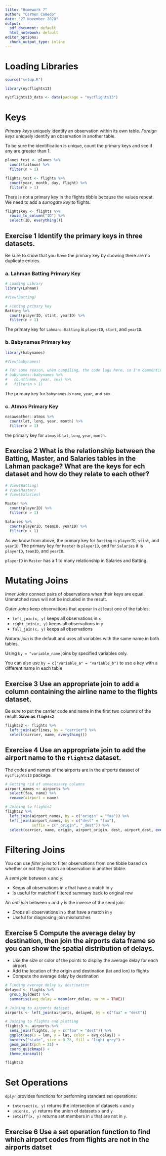 ```yaml
---
title: "Homework 7"
author: "Carmen Canedo"
date: "27 November 2020"
output:
  pdf_document: default
  html_notebook: default
editor_options:
  chunk_output_type: inline
---
```


# Loading Libraries
```r
source("setup.R")

library(nycflights13)

nycflights13_data <- data(package = "nycflights13")
```

# Keys
*Primary keys* uniquely identify an observation within its own table. *Foreign keys* uniquely identify an observation in another table.

To be sure the identification is unique, count the primary keys and see if any are greater than 1.

```r
planes_test <- planes %>% 
  count(tailnum) %>% 
  filter(n > 1)
```

```r
flights_test <- flights %>% 
  count(year, month, day, flight) %>% 
  filter(n > 1)
```
There is not a primary key in the flights tibble because the values repeat. We need to add a *surrogate key* to flights.

```r
flightskey <- flights %>% 
  rowid_to_column("ID") %>% 
  select(ID, everything())
```

## Exercise 1 Identify the primary keys in three datasets. 
Be sure to show that you have the primary key by showing there are no duplicate entries.

### a. Lahman Batting Primary Key
```r
# Loading Library
library(Lahman)

#View(Batting)

# Finding primary key
Batting %>% 
  count(playerID, stint, yearID) %>% 
  filter(n > 1)
```
The primary key for `Lahman::Batting` is `playerID`, `stint`, and `yearID`.

### b. Babynames Primary key
```r
library(babynames)

#View(babynames)

# For some reason, when compiling, the code lags here, so I'm commenting it out. This is how I got my answer for this question.
# babynames::babynames %>% 
#   count(name, year, sex) %>% 
#   filter(n > 1)
```
The primary key for `babynames` is `name`, `year`, and `sex`. 

### c. Atmos Primary Key
```r
nasaweather::atmos %>% 
  count(lat, long, year, month) %>% 
  filter(n > 1)
```
the primary key for `atmos` is `lat`, `long`, `year`, `month`.

## Exercise 2 What is the relationship between the Batting, Master, and Salaries tables in the Lahman package? What are the keys for ech dataset and how do they relate to each other?

```r
# View(Batting)
# View(Master)
# View(Salaries)
```

```r
Master %>% 
  count(playerID) %>% 
  filter(n > 1)
```

```r
Salaries %>% 
  count(playerID, teamID, yearID) %>% 
  filter(n > 1)
```


As we know from above, the primary key for `Batting` is `playerID`, `stint`, and `yearID`. The primary key for `Master` is `playerID`, and for `Salaries` it is `playerID`, `teamID`, and `yearID`.

`playerID` in `Master` has a 1 to many relationship in Salaries and Batting.

# Mutating Joins
*Inner Joins* connect pairs of observations when their keys are equal. Unmatched rows will not be included in the result. 

*Outer Joins* keep observations that appear in at least one of the tables:

  + `left_join(x, y)` keeps all observations in `x`
  + `right_join(x, y)` keeps all observations in `y`
  + `full_join(x, y)` keeps all observations
  
*Natural join* is the default and uses all variables with the same name in both tables.

Using `by = "variable_name` joins by specified variables only.

You can also use `by = c("variable_a" = "variable_b")` to use a key with a different name in each table

## Exercise 3 Use an appropriate join to add a column containing the airline name to the flights dataset.
Be sure to put the carrier code and name in the first two columns of the result. **Save as `flights2`**
```r
flights2 <- flights %>% 
  left_join(airlines, by = "carrier") %>% 
  select(carrier, name, everything())
```


## Exercise 4 Use an appropriate join to add the airport name to the `flights2` dataset.
The codes and names of the airports are in the airports dataset of `nycflights13` package.
```r
# Getting rid of unnecessary columns
airport_names <- airports %>% 
  select(faa, name) %>% 
  rename(airport = name)

# Joining to flights2
flights2 %>% 
  left_join(airport_names, by = c("origin" = "faa")) %>% 
  left_join(airport_names, by = c("dest" = "faa"),
            suffix = c("_origin", "_dest")) %>% 
  select(carrier, name, origin, airport_origin, dest, airport_dest, everything())
```


# Filtering Joins
You can use *filter joins* to filter observations from one tibble based on whether or not they match an observation in another tibble.

A *semi join* between `x` and `y`:

  + Keeps all observations in `x` that have a match in `y`
  + Is useful for matchinf filtered summary back to original row
  
An *anti join* between `x` and `y` is the inverse of the semi join:

  + *Drops* all observations in `x` that have a match in `y`
  + Useful for diagnosing join mismatches
  
## Exercise 5 Compute the average delay by destination, then join the airports data frame so you can show the spatial distribution of delays.

  + Use the size or color of the points to display the average delay for each airport.
  + Add the location of the origin and destination (lat and lon) to flights
  + Compute the average delay by destination
  
```r
# Finding average delay by destination
delayed <- flights %>%
  group_by(dest) %>% 
  summarise(avg_delay = mean(arr_delay, na.rm = TRUE))

# Joining to airports dataset
airports <- left_join(airports, delayed, by = c("faa" = "dest"))

# Joining to flights and plotting
flights3 <- airports %>% 
  semi_join(flights, by = c("faa" = "dest")) %>% 
  ggplot(aes(x = lon, y = lat, color = avg_delay)) +
  borders("state", size = 0.25, fill = "light grey") +
  geom_point(pch = 21) +
  coord_quickmap() +
  theme_minimal()

flights3
```

  
# Set Operations
`dplyr` provides functions for performing standard set operations:

  + `intersect(x, y)` returns the intersection of datasets `x` and `y`
  + `union(x, y)` returns the union of datasets `x` and `y`
  + `setdiff(x, y)` returns set members in `x` that are not in `y`.
  
## Exercise 6 Use a set operation function to find which airport codes from flights are not in the airports datset
```r

```

